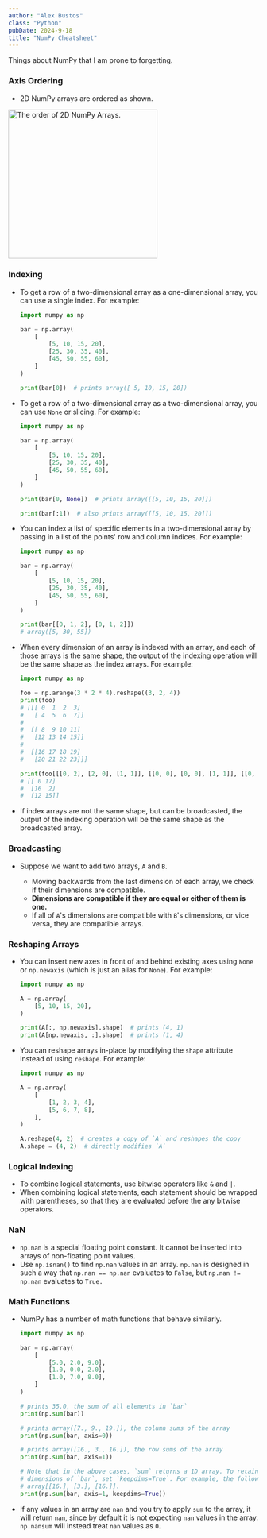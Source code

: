 ```yaml
---
author: "Alex Bustos"
class: "Python"
pubDate: 2024-9-18
title: "NumPy Cheatsheet"
---
```



Things about NumPy that I am prone to forgetting.

### Axis Ordering

- 2D NumPy arrays are ordered as shown.

<img
    src={axisOrder.src}
    alt="The order of 2D NumPy Arrays."
    style="width:300px; margin-left: auto; margin-right: auto"
/>

### Indexing

- To get a row of a two-dimensional array as a one-dimensional array, you can
  use a single index. For example:

    ```python
    import numpy as np

    bar = np.array(
        [
            [5, 10, 15, 20],
            [25, 30, 35, 40],
            [45, 50, 55, 60],
        ]
    )

    print(bar[0])  # prints array([ 5, 10, 15, 20])
    ```

- To get a row of a two-dimensional array as a two-dimensional array, you can
  use `None` or slicing. For example:

    ```python
    import numpy as np

    bar = np.array(
        [
            [5, 10, 15, 20],
            [25, 30, 35, 40],
            [45, 50, 55, 60],
        ]
    )

    print(bar[0, None])  # prints array([[5, 10, 15, 20]])

    print(bar[:1])  # also prints array([[5, 10, 15, 20]])
    ```

- You can index a list of specific elements in a two-dimensional array by
  passing in a list of the points' row and column indices. For example:

    ```python
    import numpy as np

    bar = np.array(
        [
            [5, 10, 15, 20],
            [25, 30, 35, 40],
            [45, 50, 55, 60],
        ]
    )

    print(bar[[0, 1, 2], [0, 1, 2]])
    # array([5, 30, 55])
    ```

- When every dimension of an array is indexed with an array, and each of those
  arrays is the same shape, the output of the indexing operation will be the
  same shape as the index arrays. For example:

    ```python
    import numpy as np

    foo = np.arange(3 * 2 * 4).reshape((3, 2, 4))
    print(foo)
    # [[[ 0  1  2  3]
    #   [ 4  5  6  7]]
    #
    #  [[ 8  9 10 11]
    #   [12 13 14 15]]
    #
    #  [[16 17 18 19]
    #   [20 21 22 23]]]

    print(foo[[[0, 2], [2, 0], [1, 1]], [[0, 0], [0, 0], [1, 1]], [[0, 1], [0, 2], [0, 3]]])
    # [[ 0 17]
    #  [16  2]
    #  [12 15]]
    ```

- If index arrays are not the same shape, but can be broadcasted, the output of
  the indexing operation will be the same shape as the broadcasted array.

### Broadcasting

- Suppose we want to add two arrays, `A` and `B`.

    - Moving backwards from the last dimension of each array, we check if their
      dimensions are compatible.
    - **Dimensions are compatible if they are equal or either of them is one.**
    - If all of `A`'s dimensions are compatible with `B`'s dimensions, or vice
      versa, they are compatible arrays.

### Reshaping Arrays

- You can insert new axes in front of and behind existing axes using `None` or
  `np.newaxis` (which is just an alias for `None`). For example:

    ```python
    import numpy as np

    A = np.array(
        [5, 10, 15, 20],
    )

    print(A[:, np.newaxis].shape)  # prints (4, 1)
    print(A[np.newaxis, :].shape)  # prints (1, 4)
    ```

- You can reshape arrays in-place by modifying the `shape` attribute instead of
  using `reshape`. For example:

    ```python
    import numpy as np

    A = np.array(
        [
            [1, 2, 3, 4],
            [5, 6, 7, 8],
        ],
    )

    A.reshape(4, 2)  # creates a copy of `A` and reshapes the copy
    A.shape = (4, 2)  # directly modifies `A`
    ```

### Logical Indexing

- To combine logical statements, use bitwise operators like `&` and `|`.
- When combining logical statements, each statement should be wrapped with
  parentheses, so that they are evaluated before the any bitwise operators.

### NaN

- `np.nan` is a special floating point constant. It cannot be inserted into
  arrays of non-floating point values.
- Use `np.isnan()` to find `np.nan` values in an array. `np.nan` is designed in
  such a way that `np.nan == np.nan` evaluates to `False`, but
  `np.nan != np.nan` evaluates to `True.`

### Math Functions

- NumPy has a number of math functions that behave similarly.

    ```python
    import numpy as np

    bar = np.array(
        [
            [5.0, 2.0, 9.0],
            [1.0, 0.0, 2.0],
            [1.0, 7.0, 8.0],
        ]
    )

    # prints 35.0, the sum of all elements in `bar`
    print(np.sum(bar))

    # prints array([7., 9., 19.]), the column sums of the array
    print(np.sum(bar, axis=0))

    # prints array([16., 3., 16.]), the row sums of the array
    print(np.sum(bar, axis=1))

    # Note that in the above cases, `sum` returns a 1D array. To retain the
    # dimensions of `bar`, set `keepdims=True`. For example, the following prints
    # array[[16.], [3.], [16.]].
    print(np.sum(bar, axis=1, keepdims=True))
    ```

- If any values in an array are `nan` and you try to apply `sum` to the array,
  it will return `nan`, since by default it is not expecting `nan` values in the
  array. `np.nansum` will instead treat `nan` values as `0`.
